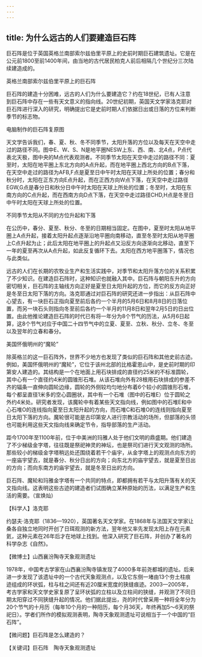 ```yaml
---
---
---
```

title: 为什么远古的人们要建造巨石阵
---




巨石阵是位于英国英格兰南部索尔兹伯里平原上的史前时期巨石建筑遗址。它是在公元前1800至前1400年间，由当地的古代居民柏克人前后相隔几个世纪分三次陆续建造成的。

英格兰南部索尔兹伯里平原上的巨石阵



巨石阵的建造十分困难，远古的人们为什么要建造它？约在18世纪，已有人注意到巨石阵中存在一些有天文意义的指向线。20世纪初期，英国天文学家洛克耶对巨石阵进行深入的研究，明确提出它是史前时期人们依据日出或日落的方位来判断季节的标志物。

电脑制作的巨石阵复原图



天文学告诉我们，春、夏、秋、冬不同季节，太阳升落的方位以及每天在天空中走过的路径不同。图中E、W、S、N是地平圈NESW上东、西、南、北4点，P点代表北天极，图中央的M点代表观测者。不同季节太阳在天空中走过的路径不同：夏至时，太阳在地平圈上东北方向的A点升起，而在地平圈上西北方向的B点下落，在天空中走过的路径为AFB,F点是夏至日中午时太阳在天球上所处的位置；春分和秋分时，太阳在正东方向E点升起，而在正西方向W点下落，在天空中走过路径EGW,G点是春分日和秋分日中午时太阳在天球上所处的位置；冬至时，太阳在东南方向的C点升起，而在西南方向D点下落，在天空中走过路径CHD,H点是冬至日中午时太阳在天球上所处的位置。

不同季节太阳从不同的方位升起和下落



在公历中，春分、夏至、秋分、冬至的日期相当固定。在图中，夏至时太阳从地平圈上A点升起，接着太阳升起点逐渐沿地平圈向南移动，直至冬至时太阳从地平圈上C点升起为止；此后太阳在地平圈上的升起点又沿反方向逐渐向北移动，直至下一年的夏至再次从A点升起，如此反复循环下去。太阳在西方地平圈落下，情况也与此类似。

远古的人们在长期的农牧业生产和生活实践中，对季节和太阳升落方位的关系积累了不少知识。在建造巨石阵时，这种知识也就融入其中。巨石阵与朝阳东升的方向密切相关，巨石阵的主轴线方向正好是夏至日太阳升起的方位，而它的反方向正好是冬至日太阳下落的方向。洛克耶通过对巨石阵的研究还进一步指出：从巨石阵中心望去，有一块巨石正指向夏至前后各约一个半月的5月6日和8月8日的日落位置，而另一块石头则指向冬至前后各约一个半月的11月8日和翌年2月5日的日出位置。由此他推论建造巨石阵的时代已有将一年分为8个节气的历法，从5月6日起算，这8个节气对应于中国二十四节气中的立夏、夏至、立秋、秋分、立冬、冬至以及翌年的立春和春分。

美国怀俄明州的“魔轮”



除英格兰的这一巨石阵外，世界不少地方也发现了类似的巨石阵和其他史前古迹。例如，美国怀俄明州的“魔轮”，它位于该州北部的比格霍恩山中，是史前时期的印第安人建造的。其结构是一个在地面上用石块排成的直径约25米的不标准圆轮，其中心有一个直径约4米的圆锥形石堆。从该石堆向外有28根用石块排成的参差不齐的辐条一直伸向圆轮边缘，圆轮的外侧较均匀地分布着6个较小的圆锥形石堆，每个都呈直径1米多的空心圆圈状，其中有一个石堆（图中的石堆E）位于圆轮之外约4米处。研究者发现，该魔轮中有着某些天文指向线，例如图中的石堆E和中心石堆O的连线指向夏至日太阳升起的方向，而石堆C和石堆O的连线则指向夏至日太阳下落的方向。魔轮很可能是古印第安人进行宗教活动的场所，但部落的头领也可能利用这些天文指向线来确定节令，指导部落的生产活动。

距今1700年至1100年前，位于中美洲的玛雅人处于他们文明的鼎盛期。他们建造了不少梯级金字塔，往往既是祭祀神灵的神坛，也是祭司们进行天文观测的场所。那些较小的梯级金字塔稍远处还围绕着若干个庙宇，从金字塔上的观测点向东方的一座庙宇望去，就是春分、秋分日出的方向；向东北方的庙宇望去，就是夏至日出的方向；而向东南方的庙宇望去，就是冬至日出的方向。

巨石阵、魔轮和玛雅金字塔有一个共同的特点，即都拥有若干与太阳升落有关的天文指向线。这表明这些古迹的建造者们试图确立某种原始的历法，以满足生产和生活的需要。（宣焕灿）





【科学人】洛克耶

约瑟夫·洛克耶（1836—1920），英国著名天文学家。在1868年与法国天文学家让桑各自独立地同时开创了日珥观测的新方法，翌年他又率先发现太阳上存在元素氦，这种元素在26年后才在地球上找到。他深入研究了巨石阵，并创办了著名的科学杂志《自然》。

【微博士】山西襄汾陶寺天象观测遗址

1978年，中国考古学家在山西襄汾陶寺镇发现了4000多年前尧都城的遗址。后来进一步发现了该遗址中的一个古代天象观测点，以及它东侧一堵由13个夯土柱痕迹组成的环状弧，柱与柱之间还有近20厘米宽度的狭缝痕迹。2003—2005年，考古学家和天文学史家复原了呈环状弧的立柱以及立柱间的狭缝，并观测了不同日期太阳穿过不同狭缝升起的情况。他们据此提出，尧的时代曾采用一种将全年分为20个节气的十月历（每年10个月的一种阳历，每个月36天，年终再加5～6天的祭祀日）。学者们所作的模拟观测表明，陶寺天象观测遗址可说相当于一个中国的“巨石阵”。

【微问题】巨石阵是怎么建造的？

【关键词】巨石阵　陶寺天象观测遗址
